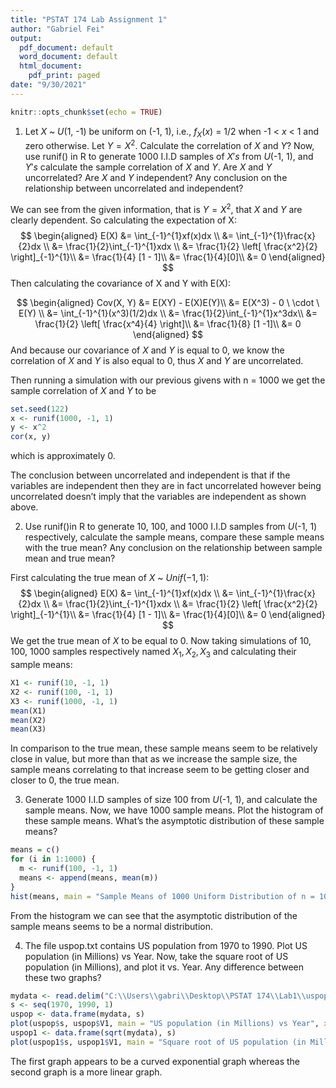 ---
title: "PSTAT 174 Lab Assignment 1"
author: "Gabriel Fei"
output: 
  pdf_document: default
  word_document: default
  html_document:
    pdf_print: paged
date: "9/30/2021"
---

```{r setup, include=FALSE}
knitr::opts_chunk$set(echo = TRUE)
```

1. Let $X$ ~ $U$(1, -1) be uniform on (-1, 1), i.e., $f_{X}(x)$ = 1/2 when -1 < $x$ < 1 and zero otherwise. Let $Y = X^{2}$. Calculate the correlation of $X$ and $Y$? Now, use runif() in R to generate 1000 I.I.D samples of $X's$ from $U$(-1, 1), and $Y's$ calculate the sample correlation of $X$ and $Y$. Are $X$ and $Y$ uncorrelated? Are $X$ and $Y$ independent? Any conclusion on the relationship between uncorrelated and independent?

We can see from the given information, that is $Y = X^{2}$, that $X$ and $Y$ are clearly dependent. So calculating the expectation of X:
$$
\begin{aligned}
E(X) &= \int_{-1}^{1}xf(x)dx \\
&= \int_{-1}^{1}\frac{x}{2}dx \\
&= \frac{1}{2}\int_{-1}^{1}xdx \\
&= \frac{1}{2} \left[ \frac{x^2}{2} \right]_{-1}^{1}\\
&= \frac{1}{4} [1 - 1]\\
&= \frac{1}{4}[0]\\
&= 0
\end{aligned}
$$
Then calculating the covariance of X and Y with E(X):

$$
\begin{aligned} 
Cov(X, Y) &= E(XY) - E(X)E(Y)\\
&= E(X^3) - 0 \ \cdot \ E(Y) \\
&= \int_{-1}^{1}(x^3)(1/2)dx \\
&= \frac{1}{2}\int_{-1}^{1}x^3dx\\
&= \frac{1}{2} \left[ \frac{x^4}{4} \right]\\
&= \frac{1}{8} [1 -1]\\
&= 0
\end{aligned}
$$
And because our covariance of $X$ and $Y$ is equal to 0, we know the correlation of $X$ and $Y$ is also equal to 0, thus $X$ and $Y$ are uncorrelated. 

Then running a simulation with our previous givens with n = 1000 we get the sample correlation of $X$ and $Y$ to be
```{r question1, echo = TRUE}
set.seed(122)
x <- runif(1000, -1, 1)
y <- x^2
cor(x, y)
```
which is approximately 0.

The conclusion between uncorrelated and independent is that if the variables are independent then they are in fact uncorrelated however being uncorrelated doesn't imply that the variables are independent as shown above.

\hfill\break

2. Use runif()in R to generate 10, 100, and 1000 I.I.D samples from $U$(-1, 1) respectively, calculate the sample means, compare these sample means with the true mean? Any conclusion on the relationship between sample mean and true mean?

First calculating the true mean of $X$ ~ $Unif(-1, 1)$:
$$
\begin{aligned}
E(X) &= \int_{-1}^{1}xf(x)dx \\
&= \int_{-1}^{1}\frac{x}{2}dx \\
&= \frac{1}{2}\int_{-1}^{1}xdx \\
&= \frac{1}{2} \left[ \frac{x^2}{2} \right]_{-1}^{1}\\
&= \frac{1}{4} [1 - 1]\\
&= \frac{1}{4}[0]\\
&= 0
\end{aligned}
$$
We get the true mean of $X$ to be equal to 0. Now taking simulations of 10, 100, 1000 samples respectively named $X_{1}, X_{2}, X_{3}$ and calculating their sample means:

```{r question2, echo = TRUE}
X1 <- runif(10, -1, 1)
X2 <- runif(100, -1, 1)
X3 <- runif(1000, -1, 1)
mean(X1)
mean(X2)
mean(X3)
```

In comparison to the true mean, these sample means seem to be relatively close in value, but more than that as we increase the sample size, the sample means correlating to that increase seem to be getting closer and closer to 0, the true mean.

\hfill\break

3. Generate 1000 I.I.D samples of size 100 from $U$(-1, 1), and calculate the sample means. Now, we have 1000 sample means. Plot the histogram of these sample means. What's the asymptotic distribution of these sample means?

```{r question 3, echo = TRUE}
means = c()
for (i in 1:1000) {
  m <- runif(100, -1, 1)
  means <- append(means, mean(m))
}
hist(means, main = "Sample Means of 1000 Uniform Distribution of n = 100 simulations")
```

From the histogram we can see that the asymptotic distribution of the sample means seems to be a normal distribution.

\hfill\break

4. The file uspop.txt contains US population from 1970 to 1990. Plot US population (in Millions) vs Year. Now, take the square root of US population (in Millions), and plot it vs. Year. Any difference between these two graphs?

```{r question 4, echo = TRUE}
mydata <- read.delim("C:\\Users\\gabri\\Desktop\\PSTAT 174\\Lab1\\uspop.txt", header = FALSE)
s <- seq(1970, 1990, 1)
uspop <- data.frame(mydata, s)
plot(uspop$s, uspop$V1, main = "US population (in Millions) vs Year", xlab = "Year", ylab = "US population (in Millions)")
uspop1 <- data.frame(sqrt(mydata), s)
plot(uspop1$s, uspop1$V1, main = "Square root of US population (in Millions) vs Year", xlab = "Year", ylab = "Square root of US population (in Millions)")
```

The first graph appears to be a curved exponential graph whereas the second graph is a more linear graph.

\hfill\break
\hfill\break
\hfill\break
\hfill\break
\hfill\break
\hfill\break
\hfill\break
\hfill\break

